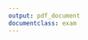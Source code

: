 ```yaml
---
output: pdf_document
documentclass: exam
---
```

\pagestyle{headandfoot}
\firstpageheader{Logic and Set Theory\\O. D. Hombrebueno}{Nueva Vizcaya State University\\College of Teacher Education}{Midterm Exam\\October 11, 2018}
\runningheader{}{}{}
\firstpagefooter{}{}{}
\runningfooter{Logic and Set Theory}{Midterm Exam}{Page \thepage\ of \numpages}
\runningfootrule

\makebox[4in]{Name:\enspace\hrulefill}

\makebox[3in]{Course and Year:\enspace\hrulefill}

\vspace{5mm}